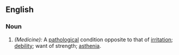 ==English==

===Noun===
{{en-noun-reg}}

# ''(Medicine):'' A [[pathological]] condition opposite to that of [[irritation]]; [[debility]]; want of strength; [[asthenia]].
